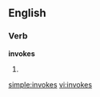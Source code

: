 
==English==

===Verb===
'''invokes'''

# {{third-person singular of|[[invoke]]}}

[[simple:invokes]]
[[vi:invokes]]